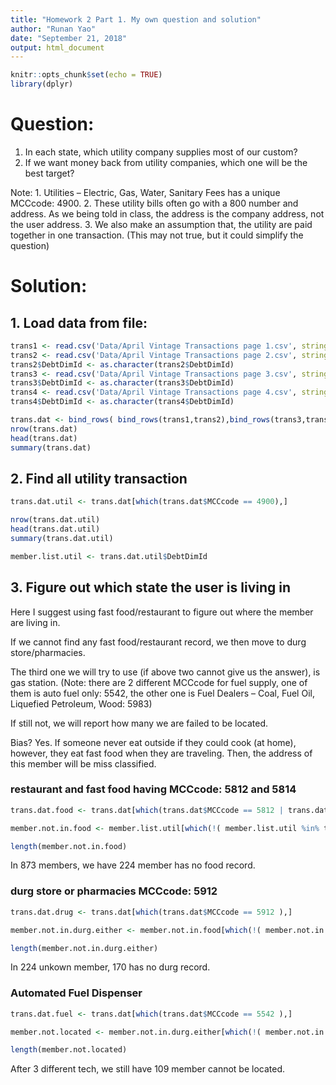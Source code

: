 ```yaml
---
title: "Homework 2 Part 1. My own question and solution"
author: "Runan Yao"
date: "September 21, 2018"
output: html_document
---
```


```r
knitr::opts_chunk$set(echo = TRUE)
library(dplyr)
```

# Question:
1. In each state, which utility company supplies most of our custom? 
2. If we want money back from utility companies, which one will be the best target?

Note:
1. Utilities – Electric, Gas, Water, Sanitary Fees has a unique MCCcode: 4900.
2. These utility bills often go with a 800 number and address. As we being told in class, the address is the company address, not the user address.
3. We also make an assumption that, the utility are paid together in one transaction. (This may not true, but it could simplify the question)


# Solution:

## 1. Load data from file:
```r
trans1 <- read.csv('Data/April Vintage Transactions page 1.csv', stringsAsFactors=FALSE)
trans2 <- read.csv('Data/April Vintage Transactions page 2.csv', stringsAsFactors=FALSE)
trans2$DebtDimId <- as.character(trans2$DebtDimId)
trans3 <- read.csv('Data/April Vintage Transactions page 3.csv', stringsAsFactors=FALSE)
trans3$DebtDimId <- as.character(trans3$DebtDimId)
trans4 <- read.csv('Data/April Vintage Transactions page 4.csv', stringsAsFactors=FALSE)
trans4$DebtDimId <- as.character(trans4$DebtDimId)

trans.dat <- bind_rows( bind_rows(trans1,trans2),bind_rows(trans3,trans4) )
nrow(trans.dat)
head(trans.dat)
summary(trans.dat)

```

## 2. Find all utility transaction

```r
trans.dat.util <- trans.dat[which(trans.dat$MCCcode == 4900),]

nrow(trans.dat.util)
head(trans.dat.util)
summary(trans.dat.util)

member.list.util <- trans.dat.util$DebtDimId

```

## 3. Figure out which state the user is living in
Here I suggest using fast food/restaurant to figure out where the member are living in. 

If we cannot find any fast food/restaurant record, we then move to durg store/pharmacies. 

The third one we will try to use (if above two cannot give us the answer), is gas station. (Note: there are 2 different MCCcode for fuel supply, one of them is auto fuel only: 5542, the other one is Fuel Dealers – Coal, Fuel Oil, Liquefied Petroleum, Wood: 5983)

If still not, we will report how many we are failed to be located.

Bias? Yes. If someone never eat outside if they could cook (at home), however, they eat fast food when they are traveling. Then, the address of this member will be miss classified.


### restaurant and fast food having MCCcode: 5812 and 5814
```r
trans.dat.food <- trans.dat[which(trans.dat$MCCcode == 5812 | trans.dat$MCCcode == 5814 ),]

member.not.in.food <- member.list.util[which(!( member.list.util %in% trans.dat.food$DebtDimId) )]

length(member.not.in.food)
```

In 873 members, we have 224 member has no food record.
 
### durg store or pharmacies MCCcode: 5912
```r
trans.dat.drug <- trans.dat[which(trans.dat$MCCcode == 5912 ),]

member.not.in.durg.either <- member.not.in.food[which(!( member.not.in.food %in% trans.dat.drug$DebtDimId) )]

length(member.not.in.durg.either)
```

In 224 unkown member, 170 has no durg record.

### Automated Fuel Dispenser

```r
trans.dat.fuel <- trans.dat[which(trans.dat$MCCcode == 5542 ),]

member.not.located <- member.not.in.durg.either[which(!( member.not.in.durg.either %in% trans.dat.fuel$DebtDimId) )]

length(member.not.located)
```

After 3 different tech, we still have 109 member cannot be located. 







